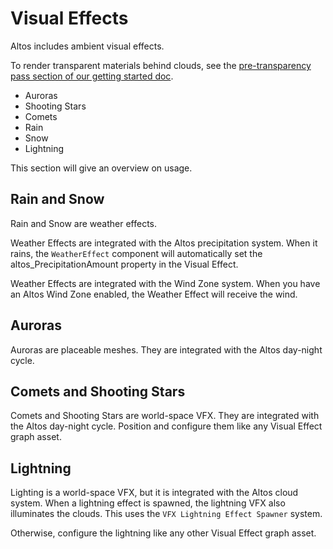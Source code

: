 # Visual Effects

Altos includes ambient visual effects.

To render transparent materials behind clouds, see the [pre-transparency pass section of our getting started doc](/altos/start#set-up-your-pre-transparency-pass).

* Auroras
* Shooting Stars
* Comets
* Rain
* Snow
* Lightning

This section will give an overview on usage.

## Rain and Snow

Rain and Snow are weather effects.

Weather Effects are integrated with the Altos precipitation system. When it rains, the `WeatherEffect` component will automatically set the altos_PrecipitationAmount property in the Visual Effect.

Weather Effects are integrated with the Wind Zone system. When you have an Altos Wind Zone enabled, the Weather Effect will receive the wind.

## Auroras

Auroras are placeable meshes. They are integrated with the Altos day-night cycle.

## Comets and Shooting Stars

Comets and Shooting Stars are world-space VFX. They are integrated with the Altos day-night cycle. Position and configure them like any Visual Effect graph asset.

## Lightning

Lighting is a world-space VFX, but it is integrated with the Altos cloud system. When a lightning effect is spawned, the lightning VFX also illuminates the clouds. This uses the `VFX Lightning Effect Spawner` system.

Otherwise, configure the lightning like any other Visual Effect graph asset.
